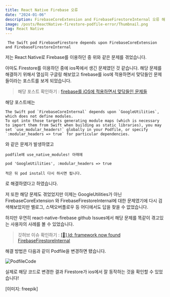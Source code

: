 ```yaml
---
title: React Native Firebase 오류
date: "2024-01-06"
description: FirebaseCoreExtension and FirebaseFirestoreInternal 오류 해결하기
image: /posts/ReactNative-firestore-podfile-error/Thumbnail.png
tag: React Native
---
```


```error
 The Swift pod FirebaseFirestore depends upon FirebaseCoreExtension and FirebaseFirestoreInternal
```

저는 React Native로 Firebase를 이용하던 중 위와 같은 문제를 겪었습니다.

아마도 Firestore를 이용하던 중에 ios쪽에서 생긴 문제였던 것 같습니다. 해당 문제를 해결하기 위해서 열심히 구글링 해보았고 firebase를 ios에 적용하면서 맞닦들인 문제들이라는 포스트를 보게 되었습니다.

> 해당 포스트 확인하기 : [firebase를 iOS에 적용하면서 맞닦들인 문제들](https://velog.io/@qkr135qkr/firebase%EB%A5%BC-iOS%EC%97%90-%EC%A0%81%EC%9A%A9%ED%95%98%EB%A9%B4%EC%84%9C-%EB%A7%9E%EB%8B%A6%EB%93%A4%EC%9D%B8-%EB%AC%B8%EC%A0%9C%EB%93%A4)

해당 포스트에는

```error
The Swift pod `FirebaseCoreInternal` depends upon `GoogleUtilities`, which does not define modules.
To opt into those targets generating module maps (which is necessary to import them from Swift when building as static libraries), you may set `use_modular_headers!` globally in your Podfile, or specify `:modular_headers => true` for particular dependencies.
```

와 같은 문제가 발생하였고

```error
podfile에 use_native_modules! 아래에

pod 'GoogleUtilities', :modular_headers => true

적은 뒤 pod install 다시 하시면 됩니다.
```

로 해결하였다고 하였습니다.

저 또한 해당 문제도 겪었었지만 이제는 GoogleUtilities가 아닌 FirebaseCoreExtension 와 FirebaseFirestoreInternal에 대한 문제였기에 다시 검색해보았지만 벨로그, 스택오버플로우 등 어디에서도 답을 찾을 수 없었습니다.

하지만 우연히 react-native-firebase github Issues에서 해당 문제를 똑같이 겪고있는 사용자의 사례를 볼 수 있었습니다.

> 깃허브 이슈 확인하기 : [[🐛] ld: framework now found FirebaseFirestoreInternal](https://github.com/invertase/react-native-firebase/issues/7464)

해결 방법은 다음과 같이 Podfile을 변경하면 됐습니다.

![PodfileCode](/posts/ReactNative-firestore-podfile-error/PodfileCode.png)

실제로 해당 코드로 변경한 결과 Firestore가 ios에서 잘 동작하는 것을 확인할 수 있었습니다!

[이미지: freepik]
